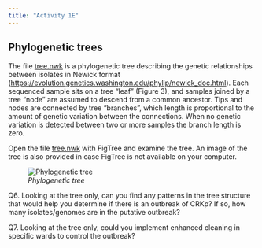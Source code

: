 ```yaml
---
title: "Activity 1E"
---
```


## **Phylogenetic trees**

The file [tree.nwk](docs/tree.nwk) is a phylogenetic tree describing the genetic relationships between isolates in Newick format (<https://evolution.genetics.washington.edu/phylip/newick_doc.html>). Each sequenced sample sits on a tree "leaf" (Figure 3), and samples joined by a tree "node" are assumed to descend from a common ancestor. Tips and nodes are connected by tree "branches", which length is proportional to the amount of genetic variation between the connections. When no genetic variation is detected between two or more samples the branch length is zero. 

Open the file [tree.nwk](docs/tree.nwk) with FigTree and examine the tree. An image of the tree is also provided in case FigTree is not available on your computer.

![*Phylogenetic tree*](docs/phylogenetic_tree.png)

Q6. Looking at the tree only, can you find any patterns in the tree structure that would help you determine if there is an outbreak of CRKp? If so, how many isolates/genomes are in the putative outbreak? 

Q7. Looking at the tree only, could you implement enhanced cleaning in specific wards to control the outbreak?
